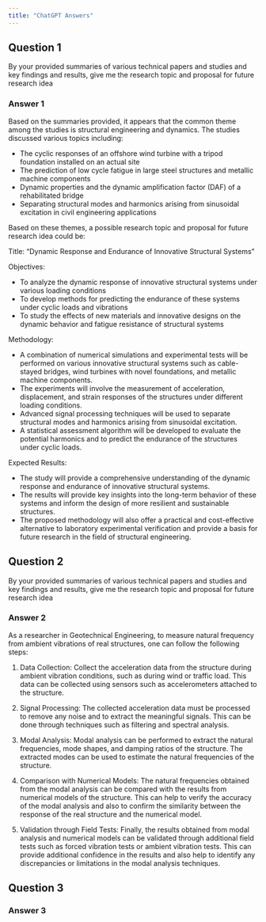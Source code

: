 ```yaml
---
title: "ChatGPT Answers"
---
```



## Question 1

By your provided summaries of various technical papers and studies and key findings and results, give me the research topic and proposal for future research idea

### Answer 1

Based on the summaries provided, it appears that the common theme among the studies is structural engineering and dynamics. The studies discussed various topics including:

-   The cyclic responses of an offshore wind turbine with a tripod foundation installed on an actual site
-   The prediction of low cycle fatigue in large steel structures and metallic machine components
-   Dynamic properties and the dynamic amplification factor (DAF) of a rehabilitated bridge
-   Separating structural modes and harmonics arising from sinusoidal excitation in civil engineering applications

Based on these themes, a possible research topic and proposal for future research idea could be:

Title: "Dynamic Response and Endurance of Innovative Structural Systems"

Objectives:

-   To analyze the dynamic response of innovative structural systems under various loading conditions
-   To develop methods for predicting the endurance of these systems under cyclic loads and vibrations
-   To study the effects of new materials and innovative designs on the dynamic behavior and fatigue resistance of structural systems

Methodology:

-   A combination of numerical simulations and experimental tests will be performed on various innovative structural systems such as cable-stayed bridges, wind turbines with novel foundations, and metallic machine components.
-   The experiments will involve the measurement of acceleration, displacement, and strain responses of the structures under different loading conditions.
-   Advanced signal processing techniques will be used to separate structural modes and harmonics arising from sinusoidal excitation.
-   A statistical assessment algorithm will be developed to evaluate the potential harmonics and to predict the endurance of the structures under cyclic loads.

Expected Results:

-   The study will provide a comprehensive understanding of the dynamic response and endurance of innovative structural systems.
-   The results will provide key insights into the long-term behavior of these systems and inform the design of more resilient and sustainable structures.
-   The proposed methodology will also offer a practical and cost-effective alternative to laboratory experimental verification and provide a basis for future research in the field of structural engineering.

## Question 2 

By your provided summaries of various technical papers and studies and key findings and results, give me the research topic and proposal for future research idea

### Answer 2 

As a researcher in Geotechnical Engineering, to measure natural frequency from ambient vibrations of real structures, one can follow the following steps:

1.  Data Collection: Collect the acceleration data from the structure during ambient vibration conditions, such as during wind or traffic load. This data can be collected using sensors such as accelerometers attached to the structure.
    
2.  Signal Processing: The collected acceleration data must be processed to remove any noise and to extract the meaningful signals. This can be done through techniques such as filtering and spectral analysis.
    
3.  Modal Analysis: Modal analysis can be performed to extract the natural frequencies, mode shapes, and damping ratios of the structure. The extracted modes can be used to estimate the natural frequencies of the structure.
    
4.  Comparison with Numerical Models: The natural frequencies obtained from the modal analysis can be compared with the results from numerical models of the structure. This can help to verify the accuracy of the modal analysis and also to confirm the similarity between the response of the real structure and the numerical model.
    
5.  Validation through Field Tests: Finally, the results obtained from modal analysis and numerical models can be validated through additional field tests such as forced vibration tests or ambient vibration tests. This can provide additional confidence in the results and also help to identify any discrepancies or limitations in the modal analysis techniques.

## Question 3


### Answer 3 

